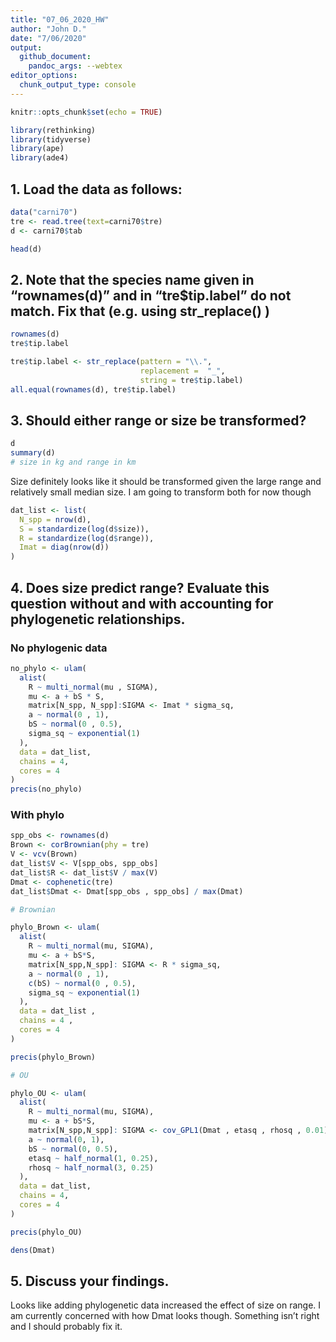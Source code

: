 ```yaml
---
title: "07_06_2020_HW"
author: "John D."
date: "7/06/2020"
output:
  github_document:
    pandoc_args: --webtex
editor_options: 
  chunk_output_type: console
---
```


```r
knitr::opts_chunk$set(echo = TRUE)
```

```r
library(rethinking)
library(tidyverse)
library(ape)
library(ade4)
```

## 1. Load the data as follows:
```r
data("carni70")
tre <- read.tree(text=carni70$tre)
d <- carni70$tab
```

```r
head(d)
```

## 2. Note that the species name given in "rownames(d)" and in "tre$tip.label" do not match.  Fix that (e.g. using str_replace() )

```r
rownames(d)
tre$tip.label

tre$tip.label <- str_replace(pattern = "\\.",
                             replacement =  "_",
                             string = tre$tip.label)
all.equal(rownames(d), tre$tip.label)
```

## 3. Should either range or size be transformed?

```r
d
summary(d)
# size in kg and range in km
```

Size definitely looks like it should be transformed given the large range and relatively small median size. I am going to transform both for now though

```r
dat_list <- list(
  N_spp = nrow(d),
  S = standardize(log(d$size)),
  R = standardize(log(d$range)),
  Imat = diag(nrow(d))
)

```


## 4. Does size predict range?  Evaluate this question without and with accounting for phylogenetic relationships.

### No phylogenic data


```r

no_phylo <- ulam(
  alist(
    R ~ multi_normal(mu , SIGMA),
    mu <- a + bS * S,
    matrix[N_spp, N_spp]:SIGMA <- Imat * sigma_sq,
    a ~ normal(0 , 1),
    bS ~ normal(0 , 0.5),
    sigma_sq ~ exponential(1)
  ),
  data = dat_list,
  chains = 4,
  cores = 4
)
precis(no_phylo)

```

### With phylo

```r
spp_obs <- rownames(d)
Brown <- corBrownian(phy = tre)
V <- vcv(Brown)
dat_list$V <- V[spp_obs, spp_obs]
dat_list$R <- dat_list$V / max(V)
Dmat <- cophenetic(tre)
dat_list$Dmat <- Dmat[spp_obs , spp_obs] / max(Dmat)

```

```r
# Brownian

phylo_Brown <- ulam(
  alist(
    R ~ multi_normal(mu, SIGMA),
    mu <- a + bS*S,
    matrix[N_spp,N_spp]: SIGMA <- R * sigma_sq,
    a ~ normal(0 , 1),
    c(bS) ~ normal(0 , 0.5),
    sigma_sq ~ exponential(1)
  ),
  data = dat_list ,
  chains = 4 ,
  cores = 4
)

precis(phylo_Brown)
```

```r
# OU

phylo_OU <- ulam(
  alist(
    R ~ multi_normal(mu, SIGMA),
    mu <- a + bS*S,
    matrix[N_spp,N_spp]: SIGMA <- cov_GPL1(Dmat , etasq , rhosq , 0.01),
    a ~ normal(0, 1),
    bS ~ normal(0, 0.5),
    etasq ~ half_normal(1, 0.25),
    rhosq ~ half_normal(3, 0.25)
  ),
  data = dat_list,
  chains = 4,
  cores = 4
)

precis(phylo_OU)
```

```r
dens(Dmat)
```


## 5. Discuss your findings.

Looks like adding phylogenetic data increased the effect of size on range. I am currently concerned with how Dmat looks though. Something isn't right and I should probably fix it.